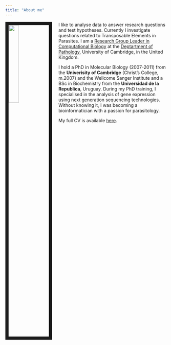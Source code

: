 ```yaml
---
title: "About me"
---
```


<link rel="stylesheet" href="styles.css" type="text/css">

<img src="images/sanger-ap6.jpg" style="width:25%; border:10px solid; margin-right: 20px" align="left">

I like to analyse data to answer research questions and test hypotheses. Currently I investigate questions related to Transposable Elements in Parasites. I am a [Research Group Leader in Computational Biology](https://www.path.cam.ac.uk/directory/anna-protasio) at the [Deptartment of Pathology](https://www.path.cam.ac.uk/), University of Cambridge, in the United Kingdom. 


I hold a PhD in Molecular Biology (2007-2011) from the __Univerisity of Cambridge__ (Christ's College, m.2007) and the Wellcome Sanger Institute and a BSc in Biochemistry from the __Universidad de la Republica__, Uruguay. During my PhD training, I specialised in the analysis of gene expression using next generation sequencing technologies. Without knowing it, I was becoming a bioinformatician with a passion for parasitology. 

My full CV is available [here](files/CV_generic.pdf).
